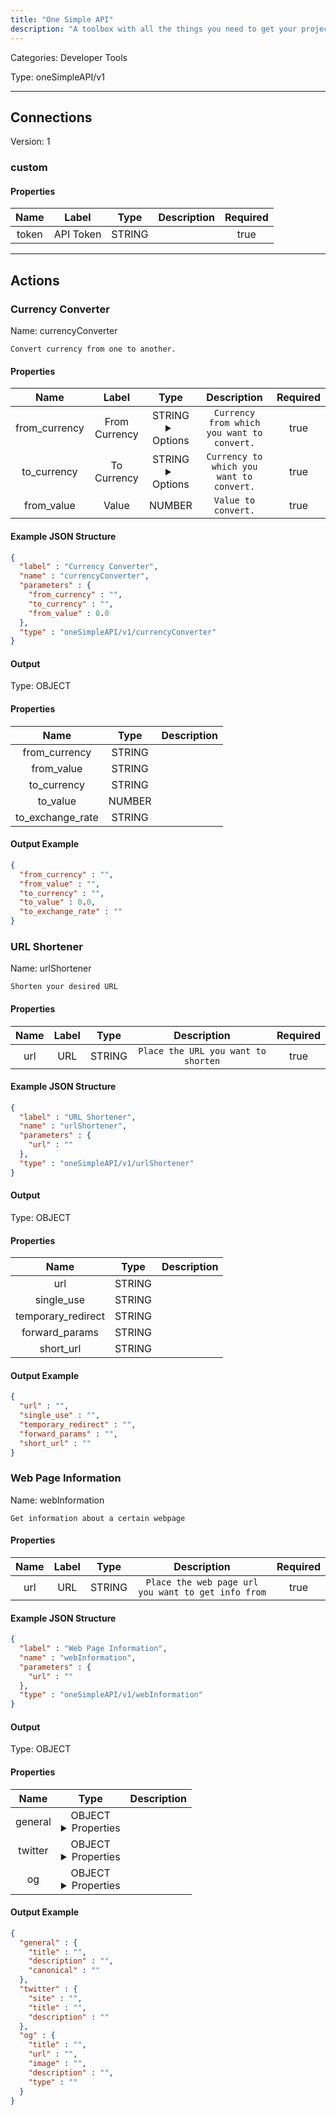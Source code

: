 ```yaml
---
title: "One Simple API"
description: "A toolbox with all the things you need to get your project to success:  Image resize and CDN, PDF and Screenshots generation, Currency Exchange and Discounts, Email Validation, QR codes, and much more!"
---
```



Categories: Developer Tools


Type: oneSimpleAPI/v1

<hr />



## Connections

Version: 1


### custom

#### Properties

|      Name       |      Label     |     Type     |     Description     | Required |
|:---------------:|:--------------:|:------------:|:-------------------:|:--------:|
| token | API Token | STRING |  | true |





<hr />


## Actions


### Currency Converter
Name: currencyConverter

`Convert currency from one to another.`

#### Properties

|      Name       |      Label     |     Type     |     Description     | Required |
|:---------------:|:--------------:|:------------:|:-------------------:|:--------:|
| from_currency | From Currency | STRING <details> <summary> Options </summary> AED, AFN, ALL, AMD, ANG, AOA, ARS, AUD, AWG, AZN, BAM, BBD, BDT, BGN, BHD, BIF, BMD, BND, BOB, BRL, BSD, BTN, BWP, BYN, BZD, CAD, CDF, CHF, CLP, CNY, COP, CRC, CUC, CUP, CVE, CZK, DJF, DKK, DOP, DZD, EGP, ERN, ETB, EUR, FJD, FKP, FOK, GBP, GEL, GGP, GHS, GIP, GMD, GNF, GTQ, GYD, HKD, HNL, HRK, HTG, HUF, IDR, ILS, IMP, INR, IQD, IRR, ISK, JMD, JOD, JPY, KES, KGS, KHR, KID, KMF, KRW, KWD, KYD, KZT, LAK, LBP, LKR, LRD, LSL, LYD, MAD, MDL, MGA, MKD, MMK, MNT, MOP, MRU, MUR, MVR, MWK, MXN, MYR, MZN, NAD, NGN, NIO, NOK, NPR, NZD, OMR, PAB, PEN, PGK, PHP, PKR, PLN, PYG, QAR, RON, RSD, RUB, RWF, SAR, SBD, SCR, SDG, SEK, SGD, SHP, SLL, SOS, SRD, SSP, STN, SYP, SZL, THB, TJS, TMT, TND, TOP, TRY, TTD, TVD, TWD, TZS, UAH, UGX, USD, UYU, UZS, VES, VND, VUV, WST, XAF, XCD, XDR, XOF, XPF, YER, ZAR, ZMW </details> | `Currency from which you want to convert.` | true |
| to_currency | To Currency | STRING <details> <summary> Options </summary> AED, AFN, ALL, AMD, ANG, AOA, ARS, AUD, AWG, AZN, BAM, BBD, BDT, BGN, BHD, BIF, BMD, BND, BOB, BRL, BSD, BTN, BWP, BYN, BZD, CAD, CDF, CHF, CLP, CNY, COP, CRC, CUC, CUP, CVE, CZK, DJF, DKK, DOP, DZD, EGP, ERN, ETB, EUR, FJD, FKP, FOK, GBP, GEL, GGP, GHS, GIP, GMD, GNF, GTQ, GYD, HKD, HNL, HRK, HTG, HUF, IDR, ILS, IMP, INR, IQD, IRR, ISK, JMD, JOD, JPY, KES, KGS, KHR, KID, KMF, KRW, KWD, KYD, KZT, LAK, LBP, LKR, LRD, LSL, LYD, MAD, MDL, MGA, MKD, MMK, MNT, MOP, MRU, MUR, MVR, MWK, MXN, MYR, MZN, NAD, NGN, NIO, NOK, NPR, NZD, OMR, PAB, PEN, PGK, PHP, PKR, PLN, PYG, QAR, RON, RSD, RUB, RWF, SAR, SBD, SCR, SDG, SEK, SGD, SHP, SLL, SOS, SRD, SSP, STN, SYP, SZL, THB, TJS, TMT, TND, TOP, TRY, TTD, TVD, TWD, TZS, UAH, UGX, USD, UYU, UZS, VES, VND, VUV, WST, XAF, XCD, XDR, XOF, XPF, YER, ZAR, ZMW </details> | `Currency to which you want to convert.` | true |
| from_value | Value | NUMBER | `Value to convert.` | true |

#### Example JSON Structure
```json
{
  "label" : "Currency Converter",
  "name" : "currencyConverter",
  "parameters" : {
    "from_currency" : "",
    "to_currency" : "",
    "from_value" : 0.0
  },
  "type" : "oneSimpleAPI/v1/currencyConverter"
}
```

#### Output



Type: OBJECT


#### Properties

|     Name     |     Type     |     Description     |
|:------------:|:------------:|:-------------------:|
| from_currency | STRING |  |
| from_value | STRING |  |
| to_currency | STRING |  |
| to_value | NUMBER |  |
| to_exchange_rate | STRING |  |




#### Output Example
```json
{
  "from_currency" : "",
  "from_value" : "",
  "to_currency" : "",
  "to_value" : 0.0,
  "to_exchange_rate" : ""
}
```


### URL Shortener
Name: urlShortener

`Shorten your desired URL`

#### Properties

|      Name       |      Label     |     Type     |     Description     | Required |
|:---------------:|:--------------:|:------------:|:-------------------:|:--------:|
| url | URL | STRING | `Place the URL you want to shorten` | true |

#### Example JSON Structure
```json
{
  "label" : "URL Shortener",
  "name" : "urlShortener",
  "parameters" : {
    "url" : ""
  },
  "type" : "oneSimpleAPI/v1/urlShortener"
}
```

#### Output



Type: OBJECT


#### Properties

|     Name     |     Type     |     Description     |
|:------------:|:------------:|:-------------------:|
| url | STRING |  |
| single_use | STRING |  |
| temporary_redirect | STRING |  |
| forward_params | STRING |  |
| short_url | STRING |  |




#### Output Example
```json
{
  "url" : "",
  "single_use" : "",
  "temporary_redirect" : "",
  "forward_params" : "",
  "short_url" : ""
}
```


### Web Page Information
Name: webInformation

`Get information about a certain webpage`

#### Properties

|      Name       |      Label     |     Type     |     Description     | Required |
|:---------------:|:--------------:|:------------:|:-------------------:|:--------:|
| url | URL | STRING | `Place the web page url you want to get info from` | true |

#### Example JSON Structure
```json
{
  "label" : "Web Page Information",
  "name" : "webInformation",
  "parameters" : {
    "url" : ""
  },
  "type" : "oneSimpleAPI/v1/webInformation"
}
```

#### Output



Type: OBJECT


#### Properties

|     Name     |     Type     |     Description     |
|:------------:|:------------:|:-------------------:|
| general | OBJECT <details> <summary> Properties </summary> &#123;STRING\(title), STRING\(description), STRING\(canonical)&#125; </details> |  |
| twitter | OBJECT <details> <summary> Properties </summary> &#123;STRING\(site), STRING\(title), STRING\(description)&#125; </details> |  |
| og | OBJECT <details> <summary> Properties </summary> &#123;STRING\(title), STRING\(url), STRING\(image), STRING\(description), STRING\(type)&#125; </details> |  |




#### Output Example
```json
{
  "general" : {
    "title" : "",
    "description" : "",
    "canonical" : ""
  },
  "twitter" : {
    "site" : "",
    "title" : "",
    "description" : ""
  },
  "og" : {
    "title" : "",
    "url" : "",
    "image" : "",
    "description" : "",
    "type" : ""
  }
}
```




